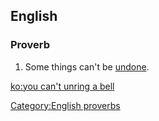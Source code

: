 ==English==

===Proverb===
{{infl|en|proverb|head=[[you]] [[can't]] [[unring]] a [[bell]]}}

# Some things can't be [[undone]].

[[Category:English proverbs]]

[[ko:you can't unring a bell]]